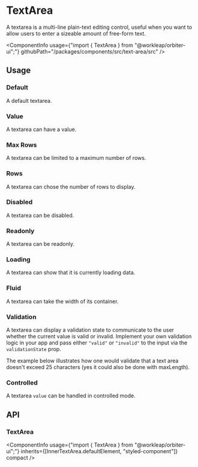 
<Meta of={TextAreaStories} />

# TextArea

<Tagline>A textarea is a multi-line plain-text editing control, useful when you want to allow users to enter a sizeable amount of free-form text.</Tagline>

<ComponentInfo
    usage={"import { TextArea } from \"@workleap/orbiter-ui\";"}
    githubPath="/packages/components/src/text-area/src"
/>

## Usage

### Default

A default textarea.

<Canvas of={TextAreaStories.Default} />

### Value

A textarea can have a value.

<Canvas of={TextAreaStories.Value} />

### Max Rows

A textarea can be limited to a maximum number of rows.

<Canvas of={TextAreaStories.MaxRows} />


### Rows

A textarea can chose the number of rows to display.

<Canvas of={TextAreaStories.Rows} />

### Disabled

A textarea can be disabled.

<Canvas of={TextAreaStories.Disabled} />

### Readonly

A textarea can be readonly.

<Canvas of={TextAreaStories.ReadOnly} />

### Loading

A textarea can show that it is currently loading data.

<Canvas of={TextAreaStories.Loading} />

### Fluid

A textarea can take the width of its container.

<Canvas of={TextAreaStories.Fluid} />

### Validation

A textarea can display a validation state to communicate to the user whether the current value is valid or invalid. Implement your own validation logic in your app and pass either `"valid"` or `"invalid"` to the input via the `validationState` prop.

The example below illustrates how one would validate that a text area doesn't exceed 25 characters (yes it could also be done with maxLength).

<Canvas of={TextAreaStories.LengthValidation} />

### Controlled

A textarea `value` can be handled in controlled mode.

<Canvas of={TextAreaStories.Controlled} />

## API

### TextArea

<ComponentInfo
    usage={"import { TextArea } from \"@workleap/orbiter-ui\";"}
    inherits={[InnerTextArea.defaultElement, "styled-component"]}
    compact
/>

<ArgTypes of={InnerTextArea} sort="alpha" />
